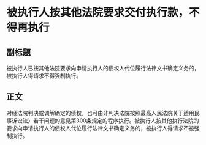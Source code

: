 # 被执行人按其他法院要求交付执行款，不得再执行
## 副标题
被执行人已按其他法院要求向申请执行人的债权人代位履行法律文书确定义务的，被执行人得请求不得强制执行。
## 正文
对经法院判决或调解确定的债权，也可由非判决法院按照最高人民法院关于适用民事诉讼法〉若干问题的意见第300条规定的程序执行。被执行人按其他执行法院的要求向申请执行人的债权人代位履行法律文书确定义务的，被执行人得请求不被强制执行。